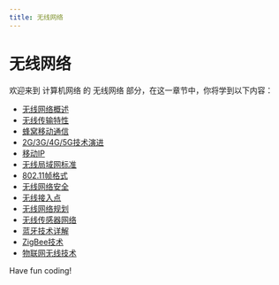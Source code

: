 ```yaml
---
title: 无线网络
---
```


# 无线网络

欢迎来到 计算机网络 的 无线网络 部分，在这一章节中，你将学到以下内容：

- [无线网络概述](./0-wifi-overview.mdx)
- [无线传输特性](./1-wireless-transmission-characteristics.mdx)
- [蜂窝移动通信](./2-cellular.mdx)
- [2G/3G/4G/5G技术演进](./3-2g3g4g5g-technology-evolution.mdx)
- [移动IP](./4-mobile-ip.mdx)
- [无线局域网标准](./5-wireless-lan-standard.mdx)
- [802.11帧格式](./6-80211-frame-format.mdx)
- [无线网络安全](./7-wifi-security.mdx)
- [无线接入点](./8-wireless-access-points.mdx)
- [无线网络规划](./9-wifi-planning.mdx)
- [无线传感器网络](./10-wireless-sensor-network.mdx)
- [蓝牙技术详解](./11-bluetooth-technology-explained-in-detail.mdx)
- [ZigBee技术](./12-zigbee-technology.mdx)
- [物联网无线技术](./13-iot-wireless-technology.mdx)

Have fun coding!